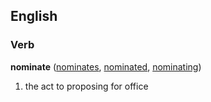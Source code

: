 ==English==

===Verb===
'''nominate''' ([[nominates]], [[nominated]], [[nominating]])
# the act to proposing for office